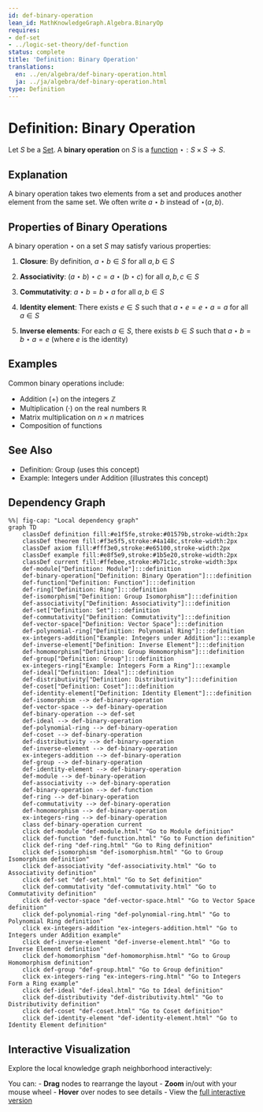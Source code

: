 ```yaml
---
id: def-binary-operation
lean_id: MathKnowledgeGraph.Algebra.BinaryOp
requires:
- def-set
- ../logic-set-theory/def-function
status: complete
title: 'Definition: Binary Operation'
translations:
  en: ../en/algebra/def-binary-operation.html
  ja: ../ja/algebra/def-binary-operation.html
type: Definition
---
```


# Definition: Binary Operation {#def-binary-operation}

Let $S$ be a [Set](../logic-set-theory/def-set.qmd). A **binary operation** on $S$ is a [function](../logic-set-theory/def-function.qmd) $\star: S \times S \to S$.

## Explanation

A binary operation takes two elements from a set and produces another element from the same set. We often write $a \star b$ instead of $\star(a, b)$.

## Properties of Binary Operations

A binary operation $\star$ on a set $S$ may satisfy various properties:

1. **Closure**: By definition, $a \star b \in S$ for all $a, b \in S$

2. **Associativity**: $(a \star b) \star c = a \star (b \star c)$ for all $a, b, c \in S$

3. **Commutativity**: $a \star b = b \star a$ for all $a, b \in S$

4. **Identity element**: There exists $e \in S$ such that $a \star e = e \star a = a$ for all $a \in S$

5. **Inverse elements**: For each $a \in S$, there exists $b \in S$ such that $a \star b = b \star a = e$ (where $e$ is the identity)

## Examples

Common binary operations include:

- Addition ($+$) on the integers $\mathbb{Z}$
- Multiplication ($\cdot$) on the real numbers $\mathbb{R}$
- Matrix multiplication on $n \times n$ matrices
- Composition of functions

## See Also

- Definition: Group (uses this concept)
- Example: Integers under Addition (illustrates this concept)

## Dependency Graph

```mermaid
%%| fig-cap: "Local dependency graph"
graph TD
    classDef definition fill:#e1f5fe,stroke:#01579b,stroke-width:2px
    classDef theorem fill:#f3e5f5,stroke:#4a148c,stroke-width:2px
    classDef axiom fill:#fff3e0,stroke:#e65100,stroke-width:2px
    classDef example fill:#e8f5e9,stroke:#1b5e20,stroke-width:2px
    classDef current fill:#ffebee,stroke:#b71c1c,stroke-width:3px
    def-module["Definition: Module"]:::definition
    def-binary-operation["Definition: Binary Operation"]:::definition
    def-function["Definition: Function"]:::definition
    def-ring["Definition: Ring"]:::definition
    def-isomorphism["Definition: Group Isomorphism"]:::definition
    def-associativity["Definition: Associativity"]:::definition
    def-set["Definition: Set"]:::definition
    def-commutativity["Definition: Commutativity"]:::definition
    def-vector-space["Definition: Vector Space"]:::definition
    def-polynomial-ring["Definition: Polynomial Ring"]:::definition
    ex-integers-addition["Example: Integers under Addition"]:::example
    def-inverse-element["Definition: Inverse Element"]:::definition
    def-homomorphism["Definition: Group Homomorphism"]:::definition
    def-group["Definition: Group"]:::definition
    ex-integers-ring["Example: Integers Form a Ring"]:::example
    def-ideal["Definition: Ideal"]:::definition
    def-distributivity["Definition: Distributivity"]:::definition
    def-coset["Definition: Coset"]:::definition
    def-identity-element["Definition: Identity Element"]:::definition
    def-isomorphism --> def-binary-operation
    def-vector-space --> def-binary-operation
    def-binary-operation --> def-set
    def-ideal --> def-binary-operation
    def-polynomial-ring --> def-binary-operation
    def-coset --> def-binary-operation
    def-distributivity --> def-binary-operation
    def-inverse-element --> def-binary-operation
    ex-integers-addition --> def-binary-operation
    def-group --> def-binary-operation
    def-identity-element --> def-binary-operation
    def-module --> def-binary-operation
    def-associativity --> def-binary-operation
    def-binary-operation --> def-function
    def-ring --> def-binary-operation
    def-commutativity --> def-binary-operation
    def-homomorphism --> def-binary-operation
    ex-integers-ring --> def-binary-operation
    class def-binary-operation current
    click def-module "def-module.html" "Go to Module definition"
    click def-function "def-function.html" "Go to Function definition"
    click def-ring "def-ring.html" "Go to Ring definition"
    click def-isomorphism "def-isomorphism.html" "Go to Group Isomorphism definition"
    click def-associativity "def-associativity.html" "Go to Associativity definition"
    click def-set "def-set.html" "Go to Set definition"
    click def-commutativity "def-commutativity.html" "Go to Commutativity definition"
    click def-vector-space "def-vector-space.html" "Go to Vector Space definition"
    click def-polynomial-ring "def-polynomial-ring.html" "Go to Polynomial Ring definition"
    click ex-integers-addition "ex-integers-addition.html" "Go to Integers under Addition example"
    click def-inverse-element "def-inverse-element.html" "Go to Inverse Element definition"
    click def-homomorphism "def-homomorphism.html" "Go to Group Homomorphism definition"
    click def-group "def-group.html" "Go to Group definition"
    click ex-integers-ring "ex-integers-ring.html" "Go to Integers Form a Ring example"
    click def-ideal "def-ideal.html" "Go to Ideal definition"
    click def-distributivity "def-distributivity.html" "Go to Distributivity definition"
    click def-coset "def-coset.html" "Go to Coset definition"
    click def-identity-element "def-identity-element.html" "Go to Identity Element definition"
```

## Interactive Visualization

Explore the local knowledge graph neighborhood interactively:

::: {.graph-viz data-id="def-binary-operation" data-width="700" data-height="500"}
:::

You can:
- **Drag** nodes to rearrange the layout
- **Zoom** in/out with your mouse wheel
- **Hover** over nodes to see details
- View the [full interactive version](../../output/interactive/def-binary-operation.html){target="_blank"}
